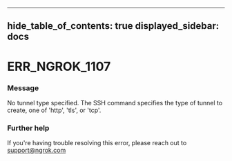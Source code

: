 

---
hide_table_of_contents: true
displayed_sidebar: docs
---


# ERR_NGROK_1107

### Message
No tunnel type specified. The SSH command specifies the type of tunnel to create, one of 'http', 'tls', or 'tcp'.

<ErrorDetails />



### Further help
If you're having trouble resolving this error, please reach out to [support@ngrok.com](mailto:support@ngrok.com?subject=Help%20with%20ERR_NGROK_1107)

